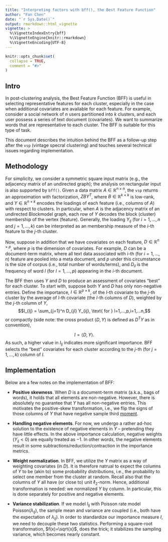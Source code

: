 ```yaml
---
title: "Interpreting factors with bff(), the Best Feature Function"
author: "Fan Chen"
date: "`r Sys.Date()`"
output: rmarkdown::html_vignette
vignette: >
  %\VignetteIndexEntry{bff}
  %\VignetteEngine{knitr::rmarkdown}
  %\VignetteEncoding{UTF-8}
---
```


```r
knitr::opts_chunk$set(
  collapse = TRUE,
  comment = "#>"
)
```

## Intro 

In post-clustering analysis, the Best Feature Function (BFF) is useful in selecting representative features for each cluster, especially in the case when additional covariates are available for each feature. 
For example, consider a social network of $n$ users partitioned into $k$ clusters, and each user possess a series of text document (covariates).
We want to summarize words that are representative to each cluster.
The BFF is suitable for this type of task. 

This document describes the intuition behind the BFF as a follow-up step after the `vsp` (vintage specral clustering) and touches several technical issues regarding implementation.

## Methodology 

For simplicity, we consider a symmetric square input matrix (e.g., the adjacency matrix of an undirected graph); the analysis on rectangular input is also supported by `bff()`.
Given a data matrix $A \in \mathbb{R}^{n \times n}$, the `vsp` returns an approximation with factorization, $ZBY^T$, where $B \in \mathbb{R}^{k \times k}$ is low-rank, and $Y \in \mathbb{R}^{n \times k}$ encodes the loadings of each feature (i.e., columns of $A$) with respect to clusters.
In particular, when $A$ is the adjacency matrix of an undirected Blockmodel graph, each row of $Y$ decodes the block (cluster) membership of the vertex (feature).
Generally, the loading $Y_{ij}$ (for $i=1,...,n$ and $j=1,...,k$) can be interpreted as an membership measure of the $i$-th feature to the $j$-th cluster. 
<!-- When normalized, it is also an estimator of mixed membership. -->

Now, suppose in addition that we have covariates on each feature, $D \in \mathbb{R}^{n \times p}$, where $p$ is the dimension of covariates.
For example, $D$ can be a document-term matrix, where all text data associated with $i$-th (for $i=1,...,n$) feature are pooled into a meta document, and $p$ under this circumstance is the size of corpus (i.e., total number of words/terms), and $D_{il}$ is the frequency of word $l$ (for $l=1,...,p$) appearing in the $i$-th document.

The BFF then uses $Y$ and $D$ to produce an assessment of covariates "best" for each cluster. 
To start with, suppose both $Y$ and $D$ has only non-negative entries. 
Define the importance, $I \in \mathbb{R}^{p \times k}$, of the $l$-th covariate to the $j$-th cluster by the average of $l$-th covariate (the $l$-th columns of $D$), weighted by the $j$-th column of $Y$,
$$I_{lj} = \sum_{j=1}^n D_{jl} Y_{ij}, \text{ for } l=1,...,p,i=1,...n,$$
or compactly (side note: the cross product $\langle D,Y \rangle$ is defined as $D^T Y$ as in convention), 

$$I=\langle D,Y \rangle.$$
As such, a higher value in $I_{lj}$ indicates more significant importance. 
BFF selects the "best" covariates for each cluster according to the $j$-th (for $j=1,...,k$) column of $I$.

## Implementation

Below are a few notes on the implementation of BFF:

* **Positive skewness**. When $D$ is a document-term matrix (a.k.a., bags of words), it holds that all elements are non-negative. However, there is absolutely no guarantee that $Y$ has all non-negative entries. 
This motivates the positive-skew transformation, i.e., we flip the signs of those columns of $Y$ that have negative sample third [moment](https://en.wikipedia.org/wiki/Moment_(mathematics)). 

* **Handling negative elements**. 
For now, we undergo a rather ad-hoc solution to the existence of negative elements in $Y$ -- pretending they have little effects. 
In the above importance calculation, negative weights ($Y_{ij}<0$) are equally treated as $-1$. 
In other words, the negative elements result in some subtractions/reduction/contraction in the importance metrics. 

* **Weight normalization**. 
In BFF, we utilize the $Y$ matrix as a way of weighting covariates (in $D$). 
It is therefore natrual to expect the columns of $Y$ to be (akin to) some probability distributions, i.e., the probability to select one member from the cluster at random. 
Recall also that the columns of $Y$ all have (or close to) unit $\ell_2$-norm. 
Hence, additional transformation is needed: we normalized $Y$ by column.
In particular, this is done separately for positive and negative elements. 


* **Variance stabilization**. 
If we model $I_{lj}$ with Poisson rate model $\text{Poisson}(\lambda_{lj})$, the sample mean and variance are coupled (i.e., both have the expectation of $\lambda_{lj}$). 
In order to standardize our importance measure $I$, we need to decouple these two statistics.
Performing a square-root transformation, $f(x)=\sqrt{x}$, does the trick; it stabilizes the sampling variance, which becomes nearly constant. 


